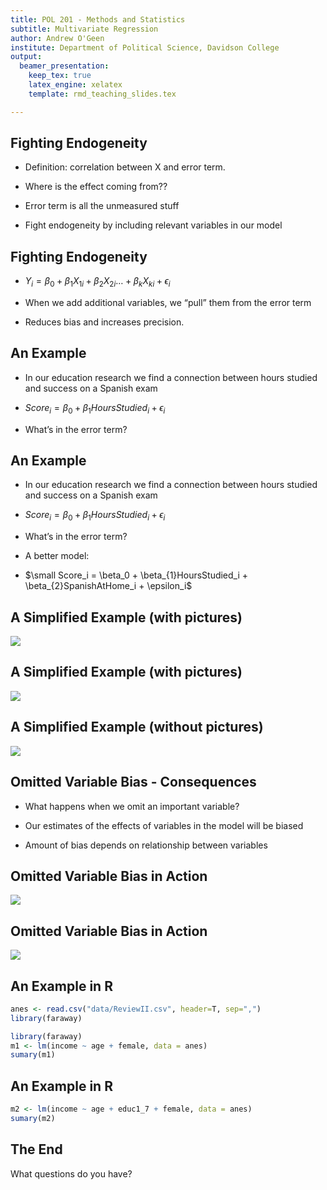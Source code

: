 ```yaml
---
title: POL 201 - Methods and Statistics
subtitle: Multivariate Regression
author: Andrew O'Geen
institute: Department of Political Science, Davidson College
output: 
  beamer_presentation:
    keep_tex: true
    latex_engine: xelatex
    template: rmd_teaching_slides.tex

---
```


## Fighting Endogeneity

- Definition: correlation between X and error term.

- Where is the effect coming from??

- Error term is all the unmeasured stuff

- Fight endogeneity by including relevant variables in our model

## Fighting Endogeneity

- $Y_i = \beta_0 + \beta_{1}X_{1i} + \beta_{2}X_{2i}\ldots + \beta_{k}X_{ki} + \epsilon_i$

- When we add additional variables, we "pull" them from the error term

- Reduces bias and increases precision.

## An Example

- In our education research we find a connection between hours studied and success on a Spanish exam

- $Score_i = \beta_0 + \beta_{1}Hours Studied_i + \epsilon_i$

- What's in the error term?

## An Example

- In our education research we find a connection between hours studied and success on a Spanish exam

- $Score_i = \beta_0 + \beta_{1}Hours Studied_i + \epsilon_i$

- What's in the error term?

- A better model: 

- $\small Score_i = \beta_0 + \beta_{1}HoursStudied_i + \beta_{2}SpanishAtHome_i + \epsilon_i$

## A Simplified Example (with pictures)

![](images/shopping.png)

## A Simplified Example (with pictures)

![](images/shoppingControl.png)

## A Simplified Example (without pictures)

![](images/shoppingTable.png)

## Omitted Variable Bias - Consequences

- What happens when we omit an important variable?

- Our estimates of the effects of variables in the model will be biased

- Amount of bias depends on relationship between variables

## Omitted Variable Bias in Action

![](images/omittedHalf.png)

## Omitted Variable Bias in Action

![](images/omittedWhole.png)

## An Example in R

```r
anes <- read.csv("data/ReviewII.csv", header=T, sep=",")
library(faraway)
```

```r
library(faraway)
m1 <- lm(income ~ age + female, data = anes)
sumary(m1)
```

## An Example in R

```r
m2 <- lm(income ~ age + educ1_7 + female, data = anes)
sumary(m2)
```


## The End {.c}
\centering
What questions do you have?


